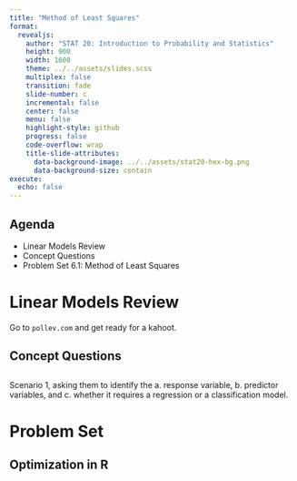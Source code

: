 ```yaml
---
title: "Method of Least Squares"
format:
  revealjs:
    author: "STAT 20: Introduction to Probability and Statistics"
    height: 900
    width: 1600
    theme: ../../assets/slides.scss
    multiplex: false
    transition: fade
    slide-number: c
    incremental: false
    center: false
    menu: false
    highlight-style: github
    progress: false
    code-overflow: wrap
    title-slide-attributes:
      data-background-image: ../../assets/stat20-hex-bg.png
      data-background-size: contain
execute: 
  echo: false
---
```


## Agenda

- Linear Models Review
- Concept Questions
- Problem Set 6.1: Method of Least Squares


# Linear Models Review

Go to `pollev.com` and get ready for a kahoot.


## Concept Questions

##

Scenario 1, asking them to identify the a. response variable, b. predictor variables, and c. whether it requires a regression or a classification model.


# Problem Set

## Optimization in R






